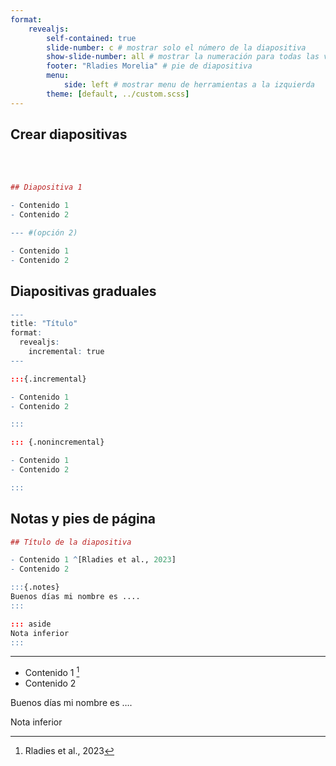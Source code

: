 ```yaml
---
format: 
    revealjs: 
        self-contained: true
        slide-number: c # mostrar solo el número de la diapositiva
        show-slide-number: all # mostrar la numeración para todas las vistas
        footer: "Rladies Morelia" # pie de diapositiva
        menu: 
            side: left # mostrar menu de herramientas a la izquierda
        theme: [default, ../custom.scss]  
---
```


## Crear diapositivas 

<br>
<br>

```.r
## Diapositiva 1 

- Contenido 1 
- Contenido 2 

--- #(opción 2)

- Contenido 1 
- Contenido 2 

```

## Diapositivas graduales 

```.r
---
title: "Título"
format:
  revealjs:
    incremental: true   
---

:::{.incremental}

- Contenido 1
- Contenido 2

:::

::: {.nonincremental}

- Contenido 1
- Contenido 2

:::

```

## Notas y pies de página 

```.r
## Título de la diapositiva

- Contenido 1 ^[Rladies et al., 2023]
- Contenido 2

:::{.notes}
Buenos días mi nombre es ....
:::

::: aside
Nota inferior
:::

```
<hr>

- Contenido 1 ^[Rladies et al., 2023]
- Contenido 2

:::{.notes}
Buenos días mi nombre es ....
:::

::: aside
Nota inferior
:::
